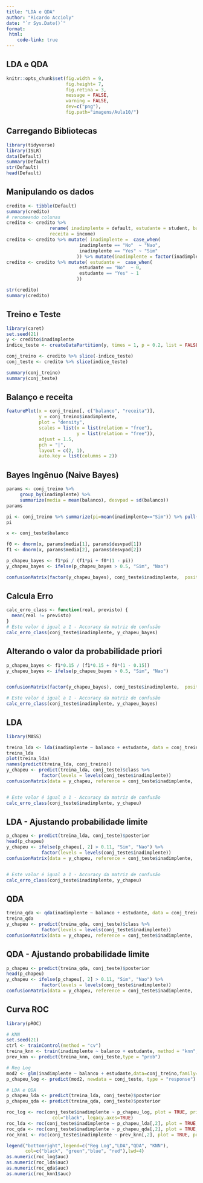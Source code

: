 ```yaml
---
title: "LDA e QDA"
author: "Ricardo Accioly"
date: "`r Sys.Date()`"
format:
 html:
    code-link: true
---
```


## LDA e QDA

```r
knitr::opts_chunk$set(fig.width = 9, 
                      fig.height= 7,  
                      fig.retina = 3,
                      message = FALSE, 
                      warning = FALSE,
                      dev=c("png"), 
                      fig.path="imagens/Aula10/")
```

## Carregando Bibliotecas

```r
library(tidyverse)
library(ISLR)
data(Default)
summary(Default)
str(Default)
head(Default)
```

## Manipulando os dados

```r
credito <- tibble(Default)
summary(credito)
# renomeando colunas
credito <- credito %>% 
                rename( inadimplente = default, estudante = student, balanco = balance,
                receita = income)
credito <- credito %>% mutate( inadimplente =  case_when(
                           inadimplente == "No"  ~ "Nao",
                           inadimplente == "Yes" ~ "Sim"
                          )) %>% mutate(inadimplente = factor(inadimplente))
credito <- credito %>% mutate( estudante =  case_when(
                           estudante == "No"  ~ 0,
                           estudante == "Yes" ~ 1
                          )) 

str(credito)
summary(credito)

```

## Treino e Teste

```r
library(caret)
set.seed(21)
y <- credito$inadimplente
indice_teste <- createDataPartition(y, times = 1, p = 0.2, list = FALSE)

conj_treino <- credito %>% slice(-indice_teste)
conj_teste <- credito %>% slice(indice_teste)

summary(conj_treino)
summary(conj_teste)

```

## Balanço e receita

```r
featurePlot(x = conj_treino[, c("balanco", "receita")], 
            y = conj_treino$inadimplente,
            plot = "density", 
            scales = list(x = list(relation = "free"), 
                          y = list(relation = "free")), 
            adjust = 1.5, 
            pch = "|", 
            layout = c(2, 1), 
            auto.key = list(columns = 2))


```

## Bayes Ingênuo (Naive Bayes)

```r
params <- conj_treino %>% 
     group_by(inadimplente) %>% 
     summarize(media = mean(balanco), desvpad = sd(balanco))
params

pi <- conj_treino %>% summarize(pi=mean(inadimplente=="Sim")) %>% pull(pi)
pi

x <- conj_teste$balanco

f0 <- dnorm(x, params$media[1], params$desvpad[1])
f1 <- dnorm(x, params$media[2], params$desvpad[2])

p_chapeu_bayes <- f1*pi / (f1*pi + f0*(1 - pi))
y_chapeu_bayes <- ifelse(p_chapeu_bayes > 0.5, "Sim", "Nao")

confusionMatrix(factor(y_chapeu_bayes), conj_teste$inadimplente,  positive="Sim")

```

## Calcula Erro

```r
calc_erro_class <- function(real, previsto) {
  mean(real != previsto)
}
# Este valor é igual a 1 - Accuracy da matriz de confusão
calc_erro_class(conj_teste$inadimplente, y_chapeu_bayes)
```

## Alterando o valor da probabilidade priori

```r

p_chapeu_bayes <- f1*0.15 / (f1*0.15 + f0*(1 - 0.15))
y_chapeu_bayes <- ifelse(p_chapeu_bayes > 0.5, "Sim", "Nao")


confusionMatrix(factor(y_chapeu_bayes), conj_teste$inadimplente,  positive="Sim")

# Este valor é igual a 1 - Accuracy da matriz de confusão
calc_erro_class(conj_teste$inadimplente, y_chapeu_bayes)
```

## LDA

```r
library(MASS)

treina_lda <- lda(inadimplente ~ balanco + estudante, data = conj_treino)
treina_lda
plot(treina_lda)
names(predict(treina_lda, conj_treino))
y_chapeu <- predict(treina_lda, conj_teste)$class %>% 
             factor(levels = levels(conj_teste$inadimplente))
confusionMatrix(data = y_chapeu, reference = conj_teste$inadimplente,  positive="Sim")


# Este valor é igual a 1 - Accuracy da matriz de confusão
calc_erro_class(conj_teste$inadimplente, y_chapeu)
```

## LDA - Ajustando probabilidade limite

```r
p_chapeu <- predict(treina_lda, conj_teste)$posterior
head(p_chapeu)
y_chapeu <- ifelse(p_chapeu[, 2] > 0.11, "Sim", "Nao") %>% 
             factor(levels = levels(conj_teste$inadimplente))
confusionMatrix(data = y_chapeu, reference = conj_teste$inadimplente,  positive="Sim") 


# Este valor é igual a 1 - Accuracy da matriz de confusão
calc_erro_class(conj_teste$inadimplente, y_chapeu)
```

## QDA

```r
treina_qda <- qda(inadimplente ~ balanco + estudante, data = conj_treino)
treina_qda
y_chapeu <- predict(treina_qda, conj_teste)$class %>% 
             factor(levels = levels(conj_teste$inadimplente))
confusionMatrix(data = y_chapeu, reference = conj_teste$inadimplente,  positive="Sim") 
```

## QDA - Ajustando probabilidade limite

```r
p_chapeu <- predict(treina_qda, conj_teste)$posterior
head(p_chapeu)
y_chapeu <- ifelse(p_chapeu[, 2] > 0.11, "Sim", "Nao") %>% 
             factor(levels = levels(conj_teste$inadimplente))
confusionMatrix(data = y_chapeu, reference = conj_teste$inadimplente,  positive="Sim") 
```

## Curva ROC

```r
library(pROC)

# KNN
set.seed(21)
ctrl <- trainControl(method = "cv")
treina_knn <- train(inadimplente ~ balanco + estudante, method = "knn", trControl= ctrl, preProcess=c("center", "scale"), tuneGrid = data.frame(k = seq(21,140, by=4)), data = conj_treino)
prev_knn <- predict(treina_knn, conj_teste,type = "prob")

# Reg Log
mod2 <- glm(inadimplente ~ balanco + estudante,data=conj_treino,family=binomial)
p_chapeu_log <- predict(mod2, newdata = conj_teste, type = "response")

# LDA e QDA
p_chapeu_lda <- predict(treina_lda, conj_teste)$posterior
p_chapeu_qda <- predict(treina_qda, conj_teste)$posterior

roc_log <- roc(conj_teste$inadimplente ~ p_chapeu_log, plot = TRUE, print.auc=FALSE,
                 col="black", legacy.axes=TRUE)
roc_lda <- roc(conj_teste$inadimplente ~ p_chapeu_lda[,2], plot = TRUE, print.auc=FALSE, col="green", legacy.axes=TRUE, add=TRUE)
roc_qda <- roc(conj_teste$inadimplente ~ p_chapeu_qda[,2], plot = TRUE, print.auc=FALSE, col="blue", legacy.axes=TRUE, add=TRUE)
roc_knn1 <- roc(conj_teste$inadimplente ~ prev_knn[,2], plot = TRUE, print.auc=FALSE, col="red", legacy.axes=TRUE, add=TRUE)

legend("bottomright",legend=c("Reg Log","LDA","QDA", "KNN"), 
       col=c("black", "green","blue", "red"),lwd=4)
as.numeric(roc_log$auc)
as.numeric(roc_lda$auc)
as.numeric(roc_qda$auc)
as.numeric(roc_knn1$auc)
```
